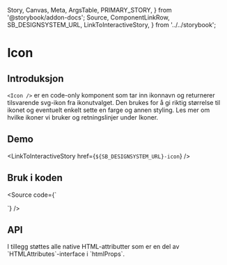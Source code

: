   Story,
  Canvas,
  Meta,
  ArgsTable,
  PRIMARY_STORY,
} from '@storybook/addon-docs';
  Source,
  ComponentLinkRow,
  SB_DESIGNSYSTEM_URL,
  LinkToInteractiveStory,
} from '../../storybook';

<Meta title="Design system/Icon/API" component={Icon} />

# Icon

<ComponentLinkRow
  docsHref="https://design.domstol.no/987b33f71/p/45ee25-icon"
  githubHref="https://github.com/domstolene/designsystem/tree/master/components/src/components/Icon"
/>

## Introduksjon

`<Icon />` er en code-only komponent som tar inn ikonnavn og returnerer tilsvarende svg-ikon fra <Link href='https://domstolene.github.io/designsystem/?path=/story/icons-overview--overview'>ikonutvalget</Link>. Den brukes for å gi riktig størrelse til ikonet og eventuelt enkelt sette en farge og annen styling. Les mer om hvilke ikoner vi bruker og retningslinjer under <Link href='https://design.domstol.no/987b33f71/p/4046f8-ikoner/b/60d80f'>Ikoner</Link>.

## Demo

<Canvas>
  <Story id="design-system-icon--overview" />
</Canvas>

<Canvas>
  <Story id="design-system-icon--default" />
</Canvas>

<LinkToInteractiveStory href={`${SB_DESIGNSYSTEM_URL}-icon`} />

## Bruk i koden

<Source code={`

<Icon icon={CloseIcon} />
`} />

## API

<ArgsTable story={PRIMARY_STORY} />
I tillegg støttes alle native HTML-attributter som er en del av `HTMLAttributes<HTMLSVGElement>`-interface i `htmlProps`.
